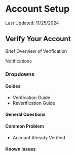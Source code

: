 # Account Setup
Last Updated: 11/25/2024
## Verify Your Account

Brief Overview of Verification

Notifications

### Dropdowns

#### Guides
* Verification Guide
* Reverification Guide
#### General Questions
#### Common Problem
* Account Already Verified
#### Known Issues